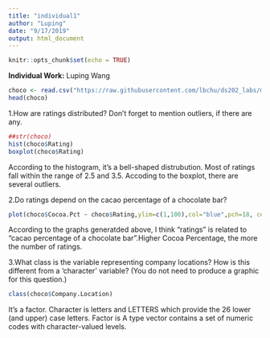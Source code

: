 ```yaml
---
title: "individual1"
author: "Luping"
date: "9/17/2019"
output: html_document
---
```


```r
knitr::opts_chunk$set(echo = TRUE)
```
**Individual Work:** Luping Wang
```r
choco <- read.csv("https://raw.githubusercontent.com/lbchu/ds202_labs/master/choco.csv")
head(choco)
```

1.How are ratings distributed? Don’t forget to mention outliers, if there are any.
```r
##str(choco)
hist(choco$Rating)
boxplot(choco$Rating)

```

According to the histogram, it's a bell-shaped distrubution. Most of ratings fall within the range of 2.5 and 3.5. Accoding to the boxplot, there are several outliers.

2.Do ratings depend on the cacao percentage of a chocolate bar?
```r

plot(choco$Cocoa.Pct ~ choco$Rating,ylim=c(1,100),col="blue",pch=18, cex=1.5,xlab="Rating scale", ylab= "Cocoa Percentage", main= "Rating VS cacao percentage") 
```

According to the graphs generatded above, I think "ratings" is related to "cacao percentage of a chocolate bar".Higher Cocoa Percentage, the more the number of ratings.


3.What class is the variable representing company locations? How is this different from a ‘character’ variable? (You do not need to produce a graphic for this question.)
```r
class(choco$Company.Location)
```
It's a factor. Character is letters and LETTERS which provide the 26 lower (and upper)
case letters.  Factor is A type vector contains a set of numeric codes with character-valued levels.
